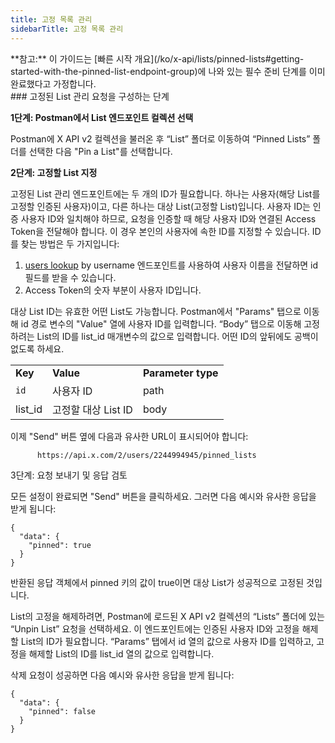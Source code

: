 ```yaml
---
title: 고정 목록 관리
sidebarTitle: 고정 목록 관리
---
```



<Note>
  **참고:** 이 가이드는 [빠른 시작 개요](/ko/x-api/lists/pinned-lists#getting-started-with-the-pinned-list-endpoint-group)에 나와 있는 필수 준비 단계를 이미 완료했다고 가정합니다.
</Note>

<div id="steps-to-build-a-manage-pinned-list-request">
  ### 고정된 List 관리 요청을 구성하는 단계
</div>

**1단계: Postman에서 List 엔드포인트 컬렉션 선택**

Postman에 X API v2 컬렉션을 불러온 후 “List” 폴더로 이동하여 “Pinned Lists” 폴더를 선택한 다음 "Pin a List"를 선택합니다.
 

**2단계: 고정할 List 지정**

고정된 List 관리 엔드포인트에는 두 개의 ID가 필요합니다. 하나는 사용자(해당 List를 고정할 인증된 사용자)이고, 다른 하나는 대상 List(고정할 List)입니다. 사용자 ID는 인증 사용자 ID와 일치해야 하므로, 요청을 인증할 때 해당 사용자 ID와 연결된 Access Token을 전달해야 합니다. 이 경우 본인의 사용자에 속한 ID를 지정할 수 있습니다. ID를 찾는 방법은 두 가지입니다:

1. [users lookup](/ko/x-api/users/lookup/introduction) by username 엔드포인트를 사용하여 사용자 이름을 전달하면 id 필드를 받을 수 있습니다.
2. Access Token의 숫자 부분이 사용자 ID입니다.

대상 List ID는 유효한 어떤 List도 가능합니다. Postman에서 "Params" 탭으로 이동해 id 경로 변수의 "Value" 열에 사용자 ID를 입력합니다. “Body” 탭으로 이동해 고정하려는 List의 ID를 list\_id 매개변수의 값으로 입력합니다. 어떤 ID의 앞뒤에도 공백이 없도록 하세요.

|     |     |     |
| :--- | :--- | :--- |
| **Key** | **Value** | **Parameter type** |
| `id` | 사용자 ID | path |
| list\_id | 고정할 대상 List ID | body |

이제 "Send" 버튼 옆에 다음과 유사한 URL이 표시되어야 합니다:

```
      https://api.x.com/2/users/2244994945/pinned_lists
```

3단계: 요청 보내기 및 응답 검토

모든 설정이 완료되면 "Send" 버튼을 클릭하세요. 그러면 다음 예시와 유사한 응답을 받게 됩니다:

```
{
  "data": {
    "pinned": true
  }
}
```

반환된 응답 객체에서 pinned 키의 값이 true이면 대상 List가 성공적으로 고정된 것입니다. 

List의 고정을 해제하려면, Postman에 로드된 X API v2 컬렉션의 “Lists” 폴더에 있는 “Unpin List” 요청을 선택하세요. 이 엔드포인트에는 인증된 사용자 ID와 고정을 해제할 List의 ID가 필요합니다. “Params” 탭에서 id 열의 값으로 사용자 ID를 입력하고, 고정을 해제할 List의 ID를 list\_id 열의 값으로 입력합니다. 

삭제 요청이 성공하면 다음 예시와 유사한 응답을 받게 됩니다:

```
{
  "data": {
    "pinned": false
  }
}
```